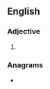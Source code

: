 ==English==

===Adjective===
{{head|en|superlative adjective}}

# {{en-superlative of|curly}}

===Anagrams===
* {{anagrams|en|a=ceilrstu|rusticle|utricles}}